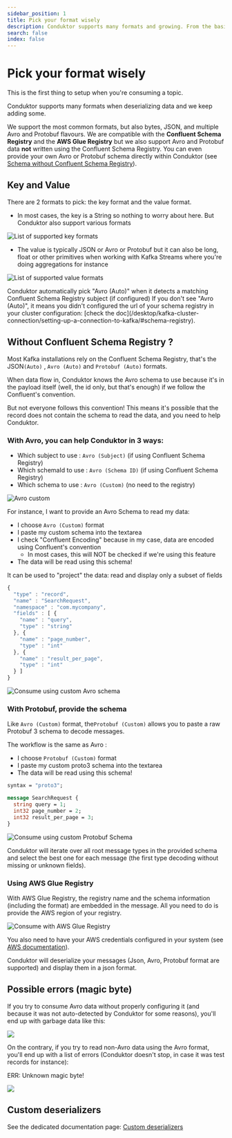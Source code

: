 ```yaml
---
sidebar_position: 1
title: Pick your format wisely
description: Conduktor supports many formats and growing. From the basic formats to the most useful, JSON, Apache Avro, Protobuf, with or without Schema Registry.
search: false
index: false
---
```


# Pick your format wisely

<Info>
This is the first thing to setup when you're consuming a topic.
</Info>

Conduktor supports many formats when deserializing data and we keep adding some.

We support the most common formats, but also bytes, JSON, and multiple Avro and Protobuf flavours. We are compatible with the **Confluent Schema Registry** and the **AWS Glue Registry** but we also support Avro and Protobuf data **not** written using the Confluent Schema Registry. You can even provide your own Avro or Protobuf schema directly within Conduktor (see [Schema without Confluent Schema Registry](#without-confluent-schema-registry-)).

## Key and Value

There are 2 formats to pick: the key format and the value format.

- In most cases, the key is a String so nothing to worry about here. But Conduktor also support various formats

![List of supported key formats](../../assets/key_formats.png)

- The value is typically JSON or Avro or Protobuf but it can also be long, float or other primitives when working with Kafka Streams where you're doing aggregations for instance

![List of supported value formats](../../assets/value_formats.png)

<Info>
Conduktor automatically pick "Avro (Auto)" when it detects a matching Confluent Schema Registry subject (if configured)
</Info>

<Warning>
If you don't see "Avro (Auto)", it means you didn't configured the url of your schema registry in your cluster configuration: [check the doc](/desktop/kafka-cluster-connection/setting-up-a-connection-to-kafka/#schema-registry).
</Warning>

## Without Confluent Schema Registry ?

Most Kafka installations rely on the Confluent Schema Registry, that's the JSON`(Auto)` , `Avro (Auto)` and `Protobuf (Auto)` formats.&#x20;

When data flow in, Conduktor knows the Avro schema to use because it's in the payload itself (well, the id only, but that's enough) if we follow the Confluent's convention.

But not everyone follows this convention! This means it's possible that the record does not contain the schema to read the data, and you need to help Conduktor.

### With Avro, you can help Conduktor in 3 ways:

- Which subject to use : `Avro (Subject)` (if using Confluent Schema Registry)
- Which schemaId to use : `Avro (Schema ID)` (if using Confluent Schema Registry)
- Which schema to use : `Avro (Custom)` (no need to the registry)

![Avro custom](../../assets/value_formats_avro.png)

For instance, I want to provide an Avro Schema to read my data:

- I choose `Avro (Custom)` format
- I paste my custom schema into the textarea
- I check "Confluent Encoding" because in my case, data are encoded using Confluent's convention
  - In most cases, this will NOT be checked if we're using this feature
- The data will be read using this schema!

<Tip>
It can be used to "project" the data: read and display only a subset of fields
</Tip>

```javascript
{
  "type" : "record",
  "name" : "SearchRequest",
  "namespace" : "com.mycompany",
  "fields" : [ {
    "name" : "query",
    "type" : "string"
  }, {
    "name" : "page_number",
    "type" : "int"
  }, {
    "name" : "result_per_page",
    "type" : "int"
  } ]
}
```

![Consume using custom Avro schema](<../../assets/image (52) (1).png>)

### With Protobuf, provide the schema

Like `Avro (Custom)` format, the`Protobuf (Custom)` allows you to paste a raw Protobuf 3 schema to decode messages.

The workflow is the same as Avro :&#x20;

- &#x20;I choose `Protobuf (Custom)` format
- I paste my custom proto3 schema into the textarea
- The data will be read using this schema!

```protobuf
syntax = "proto3";

message SearchRequest {
  string query = 1;
  int32 page_number = 2;
  int32 result_per_page = 3;
}
```

![Consume using custom Protobuf Schema](<../../assets/image (54) (1).png>)

<Info>
Conduktor will iterate over all root message types in the provided schema and select the best one for each message (the first type decoding without missing or unknown fields).
</Info>

### Using AWS Glue Registry

With AWS Glue Registry, the registry name and the schema information (including the format) are embedded in the message. All you need to do is provide the AWS region of your registry.

![Consume with AWS Glue Registry](../../assets/aws-glue-consume-config.png)

You also need to have your AWS credentials configured in your system (see [AWS documentation](https://docs.aws.amazon.com/cli/latest/userguide/cli-configure-files.html)).

Conduktor will deserialize your messages (Json, Avro, Protobuf format are supported) and display them in a json format.

## Possible errors (magic byte)

If you try to consume Avro data without properly configuring it (and because it was not auto-detected by Conduktor for some reasons), you'll end up with garbage data like this:

![](<../../assets/screenshot-2020-06-25-at-16.13.10 (1).png>)

On the contrary, if you try to read non-Avro data using the Avro format, you'll end up with a list of errors (Conduktor doesn't stop, in case it was test records for instance):

<Warning>
ERR: Unknown magic byte!
</Warning>

![](<../../assets/screenshot-2020-06-25-at-16.15.21 (1).png>)

## Custom deserializers

See the dedicated documentation page: [Custom deserializers](/desktop/features/consuming-data/custom-deserializers/)
